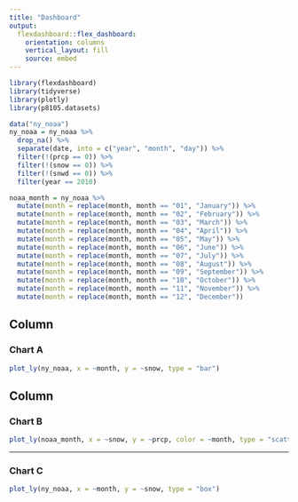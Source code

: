 ```yaml
---
title: "Dashboard"
output: 
  flexdashboard::flex_dashboard:
    orientation: columns
    vertical_layout: fill
    source: embed
---
```


```r
library(flexdashboard)
library(tidyverse)
library(plotly)
library(p8105.datasets)
```

```r
data("ny_noaa")
ny_noaa = ny_noaa %>%
  drop_na() %>%
  separate(date, into = c("year", "month", "day")) %>%
  filter(!(prcp == 0)) %>%
  filter(!(snow == 0)) %>%
  filter(!(snwd == 0)) %>%
  filter(year == 2010)

noaa_month = ny_noaa %>%
  mutate(month = replace(month, month == "01", "January")) %>%
  mutate(month = replace(month, month == "02", "February")) %>%
  mutate(month = replace(month, month == "03", "March")) %>%
  mutate(month = replace(month, month == "04", "April")) %>%
  mutate(month = replace(month, month == "05", "May")) %>%
  mutate(month = replace(month, month == "06", "June")) %>%
  mutate(month = replace(month, month == "07", "July")) %>%
  mutate(month = replace(month, month == "08", "August")) %>%
  mutate(month = replace(month, month == "09", "September")) %>%
  mutate(month = replace(month, month == "10", "October")) %>%
  mutate(month = replace(month, month == "11", "November")) %>%
  mutate(month = replace(month, month == "12", "December"))
```


Column {data-width=650}
-----------------------------------------------------------------------

### Chart A

```r
plot_ly(ny_noaa, x = ~month, y = ~snow, type = "bar") 
```

Column {data-width=350}
-----------------------------------------------------------------------

### Chart B

```r
plot_ly(noaa_month, x = ~snow, y = ~prcp, color = ~month, type = "scatter", mode = "markers") 
```


-----------------------------------------------------------------------

### Chart C

```r
plot_ly(ny_noaa, x = ~month, y = ~snow, type = "box") 
```

